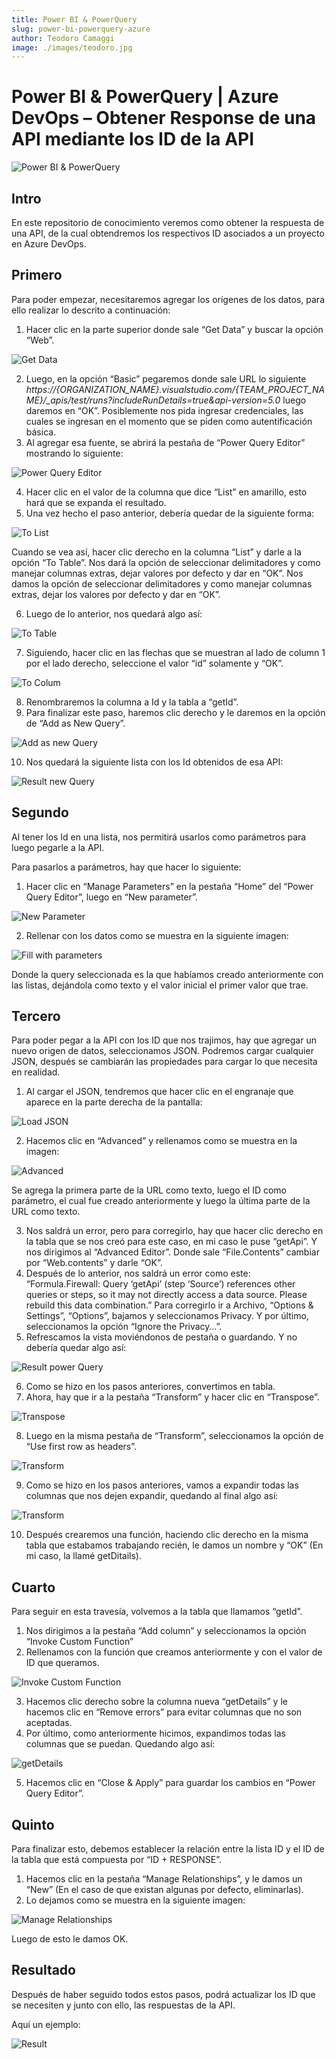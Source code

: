 ```yaml
---
title: Power BI & PowerQuery
slug: power-bi-powerquery-azure
author: Teodoro Camaggi
image: ./images/teodoro.jpg
---
```


# Power BI & PowerQuery | Azure DevOps – Obtener Response de una API mediante los ID de la API

![Power BI & PowerQuery](./images/teodoro.jpg)

## Intro

En este repositorio de conocimiento veremos como obtener la respuesta de una API, de la cual obtendremos los respectivos ID asociados a un proyecto en Azure DevOps.

## Primero

Para poder empezar, necesitaremos agregar los orígenes de los datos, para ello realizar lo descrito a continuación:

1. Hacer clic en la parte superior donde sale “Get Data” y buscar la opción “Web”.

![Get Data](./images/items.png)

2. Luego, en la opción “Basic” pegaremos donde sale URL lo siguiente <em>https://{ORGANIZATION_NAME}.visualstudio.com/{TEAM_PROJECT_NAME}/_apis/test/runs?includeRunDetails=true&api-version=5.0</em>
   luego daremos en “OK”. Posiblemente nos pida ingresar credenciales, las cuales se ingresan en el momento que se piden como autentificación básica.
3. Al agregar esa fuente, se abrirá la pestaña de “Power Query Editor” mostrando lo siguiente:

![Power Query Editor](./images/items2.png)

4. Hacer clic en el valor de la columna que dice “List” en amarillo, esto hará que se expanda el resultado.
5. Una vez hecho el paso anterior, debería quedar de la siguiente forma:

![To List](./images/items3.png)

Cuando se vea así, hacer clic derecho en la columna “List” y darle a la opción “To Table”. Nos dará la opción de seleccionar delimitadores y como manejar columnas extras, dejar valores por defecto y dar en “OK”. Nos damos la opción de seleccionar delimitadores y como manejar columnas extras, dejar los valores por defecto y dar en “OK”.

6. Luego de lo anterior, nos quedará algo así:

![To Table](./images/items4.png)

7. Siguiendo, hacer clic en las flechas que se muestran al lado de column 1 por el lado derecho, seleccione el valor “id” solamente y “OK”.

![To Colum](./images/items5.png)

8. Renombraremos la columna a Id y la tabla a “getId”.
9. Para finalizar este paso, haremos clic derecho y le daremos en la opción de “Add as New Query”.

![Add as new Query](./images/items6.png)

10. Nos quedará la siguiente lista con los Id obtenidos de esa API:

![Result new Query](./images/items7.png)

## Segundo

Al tener los Id en una lista, nos permitirá usarlos como parámetros para luego pegarle a la API.

Para pasarlos a parámetros, hay que hacer lo siguiente:

1. Hacer clic en “Manage Parameters” en la pestaña “Home” del “Power Query Editor”, luego en “New parameter”.

![New Parameter](./images/items8.png)

2. Rellenar con los datos como se muestra en la siguiente imagen:

![Fill with parameters](./images/items9.png)

Donde la query seleccionada es la que habíamos creado anteriormente con las listas, dejándola como texto y el valor inicial el primer valor que trae.

## Tercero

Para poder pegar a la API con los ID que nos trajimos, hay que agregar un nuevo origen de datos, seleccionamos JSON. Podremos cargar cualquier JSON, después se cambiarán las propiedades para cargar lo que necesita en realidad.

1. Al cargar el JSON, tendremos que hacer clic en el engranaje que aparece en la parte derecha de la pantalla:

![Load JSON](./images/items10.png)

2. Hacemos clic en “Advanced” y rellenamos como se muestra en la imagen:

![Advanced](./images/items11.png)

Se agrega la primera parte de la URL como texto, luego el ID como parámetro, el cual fue creado anteriormente y luego la última parte de la URL como texto.

3. Nos saldrá un error, pero para corregirlo, hay que hacer clic derecho en la tabla que se nos creó para este caso, en mi caso le puse “getApi”. Y nos dirigimos al “Advanced Editor”. Donde sale “File.Contents” cambiar por “Web.contents” y darle “OK”.
4. Después de lo anterior, nos saldrá un error como este: “Formula.Firewall: Query ‘getApi’ (step ‘Source’) references other queries or steps, so it may not directly access a data source. Please rebuild this data combination.” Para corregirlo ir a Archivo, “Options & Settings”, “Options”, bajamos y seleccionamos Privacy. Y por último, seleccionamos la opción “Ignore the Privacy…”.
5. Refrescamos la vista moviéndonos de pestaña o guardando. Y no debería quedar algo así:

![Result power Query](./images/items12.png)

6. Como se hizo en los pasos anteriores, convertimos en tabla.
7. Ahora, hay que ir a la pestaña “Transform” y hacer clic en “Transpose”.

![Transpose](./images/items13.png)

8. Luego en la misma pestaña de “Transform”, seleccionamos la opción de “Use first row as headers”.

![Transform](./images/items14.png)

9. Como se hizo en los pasos anteriores, vamos a expandir todas las columnas que nos dejen expandir, quedando al final algo así:

![Transform](./images/items15.png)

10. Después crearemos una función, haciendo clic derecho en la misma tabla que estabamos trabajando recién, le damos un nombre y “OK” (En mi caso, la llamé getDitails).

## Cuarto

Para seguir en esta travesía, volvemos a la tabla que llamamos “getId”.

1. Nos dirigimos a la pestaña “Add column” y seleccionamos la opción “Invoke Custom Function”
2. Rellenamos con la función que creamos anteriormente y con el valor de ID que queramos.

![Invoke Custom Function](./images/items16.png)

3. Hacemos clic derecho sobre la columna nueva “getDetails” y le hacemos clic en “Remove errors” para evitar columnas que no son aceptadas.
4. Por último, como anteriormente hicimos, expandimos todas las columnas que se puedan. Quedando algo así:

![getDetails](./images/items17.png)

5. Hacemos clic en “Close & Apply” para guardar los cambios en “Power Query Editor”.

## Quinto

Para finalizar esto, debemos establecer la relación entre la lista ID y el ID de la tabla que está compuesta por “ID + RESPONSE”.

1. Hacemos clic en la pestaña “Manage Relationships”, y le damos un “New” (En el caso de que existan algunas por defecto, eliminarlas).
2. Lo dejamos como se muestra en la siguiente imagen:

![Manage Relationships](./images/items18.png)

Luego de esto le damos OK.

## Resultado

Después de haber seguido todos estos pasos, podrá actualizar los ID que se necesiten y junto con ello, las respuestas de la API.

Aquí un ejemplo:

![Result](./images/items19.png)

